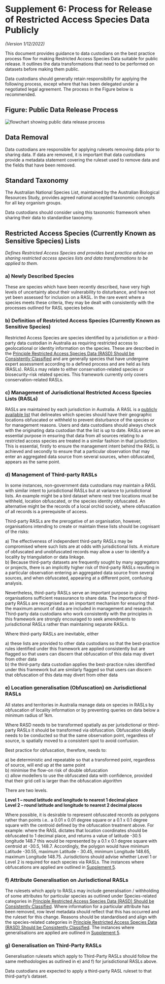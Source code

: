 # Supplement 6: Process for Release of Restricted Access Species Data Publicly {.unnumbered}

*(Version 1/12/2022)*

This document provides guidance to data custodians on the best practice process flow for making Restricted Access Species Data suitable for public release. It outlines the data transformations that need to be performed on datasets before making them public.

Data custodians should generally retain responsibility for applying the following process, except where that has been delegated under a negotiated legal agreement. The process in the Figure below is recommended.\

## Figure: Public Data Release Process

![flowchart showing public data release process](images/RASD-fig-supp-6-public-release.png)\

## Data Removal

Data custodians are responsible for applying rulesets removing data prior to sharing data. If data are removed, it is important that data custodians provide a metadata statement covering the ruleset used to remove data and the fields that have been removed.

## Standard Taxonomy

The Australian National Species List, maintained by the Australian Biological Resources Study, provides agreed national accepted taxonomic concepts for all key organism groups.

Data custodians should consider using this taxonomic framework when sharing their data to standardise taxonomy.

## Restricted Access Species (Currently Known as Sensitive Species) Lists

*Defines Restricted Access Species and provides best practice advise on sharing restricted access species lists and data transformations to be applied to them.\
*

### a) Newly Described Species

These are species which have been recently described, have very high levels of uncertainty about their vulnerability to disturbance, and have not yet been assessed for inclusion on a RASL. In the rare event where a species meets these criteria, they may be dealt with consistently with the processes outlined for RASL species below.

### b) Definition of Restricted Access Species (Currently Known as Sensitive Species)

Restricted Access Species are species identified by a jurisdiction or a third-party data custodian in Australia as requiring restricted access to geolocational or identity information on the species. These are described in the [Principle Restricted Access Species Data (RASD) Should be Consistently Classified](principle-consistently-classified.qmd) and are generally species that have undergone expert assessment according to a defined process and are held as lists (RASLs). RASLs may relate to either conservation-related species or biosecurity-risk related species. This framework currently only covers conservation-related RASLs.

### c) Management of Jurisdictional Restricted Access Species Lists (RASLs)

RASLs are maintained by each jurisdiction in Australia. A RASL is a [publicly available list](https://lists.ala.org.au/public/speciesLists?q=sensitive) that delineates which species should have their geographic locations obfuscated or withheld to prevent disturbance of the species or for management reasons. Users and data custodians should always check with the originating data custodian that the list is up to date. RASLs serve an essential purpose in ensuring that data from all sources relating to a restricted access species are treated in a similar fashion in that jurisdiction. This is essential, firstly to ensure the management intent behind the RASL is achieved and secondly to ensure that a particular observation that may enter an aggregated data source from several sources, when obfuscated, appears as the same point.

### d) Management of Third-party RASLs

In some instances, non-government data custodians may maintain a RASL with similar intent to jurisdictional RASLs but at variance to jurisdictional lists. An example might be a bird dataset where nest tree locations must be withheld, location obfuscated, or the species identity obfuscated. An alternative might be the records of a local orchid society, where obfuscation of all records is a prerequisite of access.

Third-party RASLs are the prerogative of an organisation, however, organisations intending to create or maintain these lists should be cognisant of the risks:

a\) The effectiveness of independent third-party RASLs may be compromised where such lists are at odds with jurisdictional lists. A mixture of obfuscated and unobfuscated records may allow a user to identify a locality by triangulation or data linkage. \
b) Because third-party datasets are frequently sought by many aggregators or projects, there is an implicitly higher risk of third-party RASLs resulting in a particular observation entering an aggregated data source from several sources, and when obfuscated, appearing at a different point, confusing analysis.

Nevertheless, third-party RASLs serve an important purpose in giving organisations sufficient reassurance to share data. The importance of third-party RASLs are recognised as an important mechanism for ensuring that the maximum amount of data are included in management and research. Third-party data custodians who work consistently with the principles in this framework are strongly encouraged to seek amendments to jurisdictional RASLs rather than maintaining separate RASLs.

Where third-party RASLs are inevitable, either

a\) these lists are provided to other data custodians so that the best-practice rules identified under this framework are applied consistently but are flagged so that users can discern that obfuscation of this data may divert from other data\
b) the third-party data custodian applies the best-practice rules identified under this framework but are similarly flagged so that users can discern that obfuscation of this data may divert from other data

### e) Location generalisation (Obfuscation) on Jurisdictional RASLs

All states and territories in Australia manage data on species in RASLs by obfuscation of locality information or by preventing queries on data below a minimum radius of 1km.

Where RASD needs to be transformed spatially as per jurisdictional or third-party RASLs it should be transformed via obfuscation. Obfuscation ideally needs to be conducted so that the same observation point, regardless of source, is spatially moved to a consistent spot to avoid confusion.

Best practice for obfuscation, therefore, needs to:

a\) be deterministic and repeatable so that a transformed point, regardless of source, will end up at the same point \
b) minimise the flow-on risk of double obfuscation \
c) allow modellers to use the obfuscated data with confidence, provided that their grid cell is larger than the obfuscation algorithm

There are two levels.

**Level 1 -- round latitude and longitude to nearest 1 decimal place \
Level 2 -- round latitude and longitude to nearest 2 decimal places**

Where possible, it is desirable to represent obfuscated records as polygons rather than points i.e.. a 0.01 x 0.01 degree square or a 0.1 x 0.1 degree square with the centroid defined by the obfuscation treatment above. For example: where the RASL dictates that location coordinates should be obfuscated to 1 decimal place, and returns a value of latitude -30.5 longitude 148.7 this would be represented by a 0.1 x 0.1 degree square with centroid at -30.5, 148.7. Accordingly, the polygon would have minimum Latitude -30.55, maximum Latitude - 30.45, minimum Longitude 148.65, maximum Longitude 148.75. Jurisdictions should advise whether Level 1 or Level 2 is required for each species via RASLs. The instances where obfuscations are applied are outlined in [Supplement 5](supplement5.qmd).

### f) Attribute Generalisation on Jurisdictional RASLs

The rulesets which apply to RASLs may include generalisation / withholding of some attributes for particular species as outlined under Species-related categories in [Principle Restricted Access Species Data (RASD) Should be Consistently Classified](principle-consistently-classified.qmd). Where information for a particular attribute has been removed, row level metadata should reflect that this has occurred and the ruleset for this change. Reasons should be standardised and align with the species-related categories in [Principle Restricted Access Species Data (RASD) Should be Consistently Classified](principle-consistently-classified.qmd). The instances where generalisations are applied are outlined in [Supplement 5](supplement5.qmd).

### g) Generalisation on Third-Party RASLs

Generalisation rulesets which apply to Third-Party RASLs should follow the same methodologies as outlined in e) and f) for jurisdictional RASLs above.

Data custodians are expected to apply a third-party RASL ruleset to that third-party's dataset.
